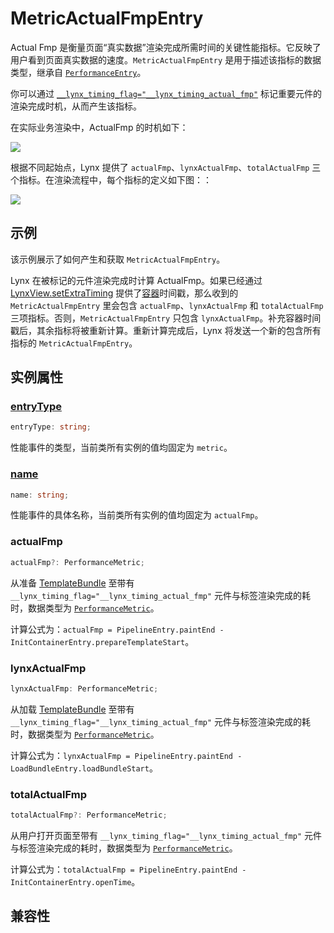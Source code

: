 
# MetricActualFmpEntry

Actual Fmp 是衡量页面“真实数据”渲染完成所需时间的关键性能指标。它反映了用户看到页面真实数据的速度。`MetricActualFmpEntry` 是用于描述该指标的数据类型，继承自 [`PerformanceEntry`](../performance-entry)。

你可以通过 [`__lynx_timing_flag="__lynx_timing_actual_fmp"`](/guide/performance/monitor-performance/timing-flag) 标记重要元件的渲染完成时机，从而产生该指标。

在实际业务渲染中，ActualFmp 的时机如下：

<img src="https://lf-lynx.tiktok-cdns.com/obj/lynx-artifacts-oss-sg/lynx-website/assets/doc/performance-metrics-actual-fmp.png" />

根据不同起始点，Lynx 提供了 `actualFmp`、`lynxActualFmp`、`totalActualFmp` 三个指标。在渲染流程中，每个指标的定义如下图：：

<img src="https://lf-lynx.tiktok-cdns.com/obj/lynx-artifacts-oss-sg/lynx-website/assets/doc/metric-actual-fmp-entry.png" />

## 示例

该示例展示了如何产生和获取 `MetricActualFmpEntry`。

Lynx 在被标记的元件渲染完成时计算 ActualFmp。如果已经通过 [LynxView.setExtraTiming](/api/lynx-native-api/lynx-view/set-extra-timing) 提供了[容器](/guide/spec#container)时间戳，那么收到的 `MetricActualFmpEntry` 里会包含 `actualFmp`、`lynxActualFmp` 和 `totalActualFmp` 三项指标。否则，`MetricActualFmpEntry` 只包含 `lynxActualFmp`。补充容器时间戳后，其余指标将被重新计算。重新计算完成后，Lynx 将发送一个新的包含所有指标的 `MetricActualFmpEntry`。


<Go
  example="performance-api"
  defaultFile="src/actual-fmp-entry/index.tsx"
  defaultEntryFile="dist/actual-fmp-entry.lynx.bundle"
  img="https://lf-lynx.tiktok-cdns.com/obj/lynx-artifacts-oss-sg/lynx-website/assets/doc/metric-actual-fmp-entry-demo.jpeg"
  entry="src/actual-fmp-entry"
  highlight="{12-22,27,34}"
/>

## 实例属性

### [entryType](/api/lynx-api/performance-api/performance-entry#entryType)

```ts
entryType: string;
```

性能事件的类型，当前类所有实例的值均固定为 `metric`。

### [name](/api/lynx-api/performance-api/performance-entry#name)

```ts
name: string;
```

性能事件的具体名称，当前类所有实例的值均固定为 `actualFmp`。

### actualFmp

```ts
actualFmp?: PerformanceMetric;
```

从准备 [TemplateBundle](/api/lynx-native-api/template-bundle) 至带有 `__lynx_timing_flag="__lynx_timing_actual_fmp"` 元件与标签渲染完成的耗时，数据类型为 [`PerformanceMetric`](/api/lynx-api/performance-api/performance-metric)。

计算公式为：`actualFmp = PipelineEntry.paintEnd - InitContainerEntry.prepareTemplateStart`。

### lynxActualFmp

```ts
lynxActualFmp: PerformanceMetric;
```

从加载 [TemplateBundle](/api/lynx-native-api/template-bundle) 至带有 `__lynx_timing_flag="__lynx_timing_actual_fmp"` 元件与标签渲染完成的耗时，数据类型为 [`PerformanceMetric`](/api/lynx-api/performance-api/performance-metric)。

计算公式为：`lynxActualFmp = PipelineEntry.paintEnd - LoadBundleEntry.loadBundleStart`。

### totalActualFmp

```ts
totalActualFmp?: PerformanceMetric;
```

从用户打开页面至带有 `__lynx_timing_flag="__lynx_timing_actual_fmp"` 元件与标签渲染完成的耗时，数据类型为 [`PerformanceMetric`](/api/lynx-api/performance-api/performance-metric)。

计算公式为：`totalActualFmp = PipelineEntry.paintEnd - InitContainerEntry.openTime`。

## 兼容性


<LegacyCompatTable metadata="lynx-api/performance-api/performance-entry/metric-actual-fmp-entry" />
